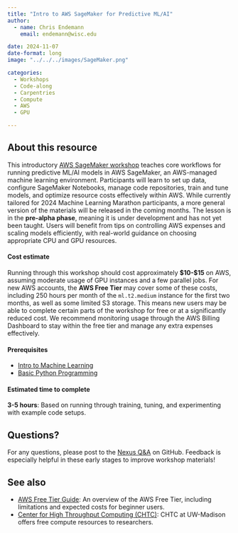 ```yaml
---
title: "Intro to AWS SageMaker for Predictive ML/AI"
author: 
  - name: Chris Endemann
    email: endemann@wisc.edu

date: 2024-11-07
date-format: long
image: "../../../images/SageMaker.png"

categories: 
  - Workshops
  - Code-along
  - Carpentries
  - Compute
  - AWS
  - GPU

---
```


## About this resource
This introductory [AWS SageMaker workshop](https://carpentries-incubator.github.io/ML_with_AWS_SageMaker/) teaches core workflows for running predictive ML/AI models in AWS SageMaker, an AWS-managed machine learning environment. Participants will learn to set up data, configure SageMaker Notebooks, manage code repositories, train and tune models, and optimize resource costs effectively within AWS. While currently tailored for 2024 Machine Learning Marathon participants, a more general version of the materials will be released in the coming months. The lesson is in the **pre-alpha phase**, meaning it is under development and has not yet been taught. Users will benefit from tips on controlling AWS expenses and scaling models efficiently, with real-world guidance on choosing appropriate CPU and GPU resources.

#### Cost estimate
Running through this workshop should cost approximately **$10-$15** on AWS, assuming moderate usage of GPU instances and a few parallel jobs. For new AWS accounts, the **AWS Free Tier** may cover some of these costs, including 250 hours per month of the `ml.t2.medium` instance for the first two months, as well as some limited S3 storage. This means new users may be able to complete certain parts of the workshop for free or at a significantly reduced cost. We recommend monitoring usage through the AWS Billing Dashboard to stay within the free tier and manage any extra expenses effectively.

#### Prerequisites
- [Intro to Machine Learning](https://uw-madison-datascience.github.io/ML-X-Nexus/Learn/Workshops/Intro-ML_Sklearn.html)
- [Basic Python Programming](https://uw-madison-datascience.github.io/ML-X-Nexus/Learn/Workshops/Intro-Python_Gapminder.html)

#### Estimated time to complete 
**3-5 hours**: Based on running through training, tuning, and experimenting with example code setups.

## Questions?
For any questions, please post to the [Nexus Q&A](https://github.com/UW-Madison-DataScience/ML-X-Nexus/discussions/categories/q-a) on GitHub. Feedback is especially helpful in these early stages to improve workshop materials!

## See also
- [AWS Free Tier Guide](https://aws.amazon.com/free): An overview of the AWS Free Tier, including limitations and expected costs for beginner users.
- [Center for High Throughput Computing (CHTC)](https://uw-madison-datascience.github.io/ML-X-Nexus/Toolbox/Compute/CHTC.html): CHTC at UW-Madison offers free compute resources to researchers. 
